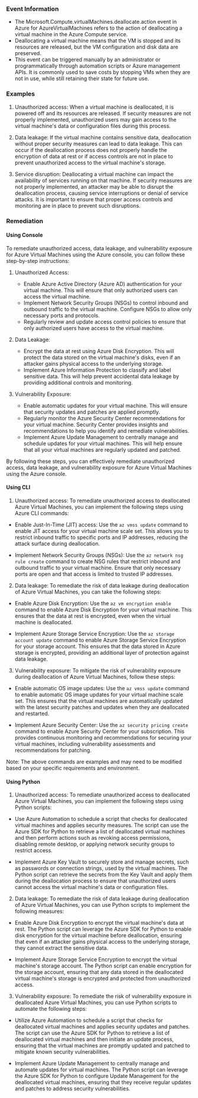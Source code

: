 
### Event Information

- The Microsoft.Compute.virtualMachines.deallocate.action event in Azure for AzureVirtualMachines refers to the action of deallocating a virtual machine in the Azure Compute service.
- Deallocating a virtual machine means that the VM is stopped and its resources are released, but the VM configuration and disk data are preserved.
- This event can be triggered manually by an administrator or programmatically through automation scripts or Azure management APIs. It is commonly used to save costs by stopping VMs when they are not in use, while still retaining their state for future use.


### Examples

1. Unauthorized access: When a virtual machine is deallocated, it is powered off and its resources are released. If security measures are not properly implemented, unauthorized users may gain access to the virtual machine's data or configuration files during this process.

2. Data leakage: If the virtual machine contains sensitive data, deallocation without proper security measures can lead to data leakage. This can occur if the deallocation process does not properly handle the encryption of data at rest or if access controls are not in place to prevent unauthorized access to the virtual machine's storage.

3. Service disruption: Deallocating a virtual machine can impact the availability of services running on that machine. If security measures are not properly implemented, an attacker may be able to disrupt the deallocation process, causing service interruptions or denial of service attacks. It is important to ensure that proper access controls and monitoring are in place to prevent such disruptions.

### Remediation

#### Using Console

To remediate unauthorized access, data leakage, and vulnerability exposure for Azure Virtual Machines using the Azure console, you can follow these step-by-step instructions:

1. Unauthorized Access:
   - Enable Azure Active Directory (Azure AD) authentication for your virtual machine. This will ensure that only authorized users can access the virtual machine.
   - Implement Network Security Groups (NSGs) to control inbound and outbound traffic to the virtual machine. Configure NSGs to allow only necessary ports and protocols.
   - Regularly review and update access control policies to ensure that only authorized users have access to the virtual machine.

2. Data Leakage:
   - Encrypt the data at rest using Azure Disk Encryption. This will protect the data stored on the virtual machine's disks, even if an attacker gains physical access to the underlying storage.
   - Implement Azure Information Protection to classify and label sensitive data. This will help prevent accidental data leakage by providing additional controls and monitoring.

3. Vulnerability Exposure:
   - Enable automatic updates for your virtual machine. This will ensure that security updates and patches are applied promptly.
   - Regularly monitor the Azure Security Center recommendations for your virtual machine. Security Center provides insights and recommendations to help you identify and remediate vulnerabilities.
   - Implement Azure Update Management to centrally manage and schedule updates for your virtual machines. This will help ensure that all your virtual machines are regularly updated and patched.

By following these steps, you can effectively remediate unauthorized access, data leakage, and vulnerability exposure for Azure Virtual Machines using the Azure console.

#### Using CLI

1. Unauthorized access: To remediate unauthorized access to deallocated Azure Virtual Machines, you can implement the following steps using Azure CLI commands:

- Enable Just-In-Time (JIT) access: Use the `az vmss update` command to enable JIT access for your virtual machine scale set. This allows you to restrict inbound traffic to specific ports and IP addresses, reducing the attack surface during deallocation.

- Implement Network Security Groups (NSGs): Use the `az network nsg rule create` command to create NSG rules that restrict inbound and outbound traffic to your virtual machine. Ensure that only necessary ports are open and that access is limited to trusted IP addresses.

2. Data leakage: To remediate the risk of data leakage during deallocation of Azure Virtual Machines, you can take the following steps:

- Enable Azure Disk Encryption: Use the `az vm encryption enable` command to enable Azure Disk Encryption for your virtual machine. This ensures that the data at rest is encrypted, even when the virtual machine is deallocated.

- Implement Azure Storage Service Encryption: Use the `az storage account update` command to enable Azure Storage Service Encryption for your storage account. This ensures that the data stored in Azure storage is encrypted, providing an additional layer of protection against data leakage.

3. Vulnerability exposure: To mitigate the risk of vulnerability exposure during deallocation of Azure Virtual Machines, follow these steps:

- Enable automatic OS image updates: Use the `az vmss update` command to enable automatic OS image updates for your virtual machine scale set. This ensures that the virtual machines are automatically updated with the latest security patches and updates when they are deallocated and restarted.

- Implement Azure Security Center: Use the `az security pricing create` command to enable Azure Security Center for your subscription. This provides continuous monitoring and recommendations for securing your virtual machines, including vulnerability assessments and recommendations for patching.

Note: The above commands are examples and may need to be modified based on your specific requirements and environment.

#### Using Python

1. Unauthorized access: To remediate unauthorized access to deallocated Azure Virtual Machines, you can implement the following steps using Python scripts:

- Use Azure Automation to schedule a script that checks for deallocated virtual machines and applies security measures. The script can use the Azure SDK for Python to retrieve a list of deallocated virtual machines and then perform actions such as revoking access permissions, disabling remote desktop, or applying network security groups to restrict access.

- Implement Azure Key Vault to securely store and manage secrets, such as passwords or connection strings, used by the virtual machines. The Python script can retrieve the secrets from the Key Vault and apply them during the deallocation process to ensure that unauthorized users cannot access the virtual machine's data or configuration files.

2. Data leakage: To remediate the risk of data leakage during deallocation of Azure Virtual Machines, you can use Python scripts to implement the following measures:

- Enable Azure Disk Encryption to encrypt the virtual machine's data at rest. The Python script can leverage the Azure SDK for Python to enable disk encryption for the virtual machine before deallocation, ensuring that even if an attacker gains physical access to the underlying storage, they cannot extract the sensitive data.

- Implement Azure Storage Service Encryption to encrypt the virtual machine's storage account. The Python script can enable encryption for the storage account, ensuring that any data stored in the deallocated virtual machine's storage is encrypted and protected from unauthorized access.

3. Vulnerability exposure: To remediate the risk of vulnerability exposure in deallocated Azure Virtual Machines, you can use Python scripts to automate the following steps:

- Utilize Azure Automation to schedule a script that checks for deallocated virtual machines and applies security updates and patches. The script can use the Azure SDK for Python to retrieve a list of deallocated virtual machines and then initiate an update process, ensuring that the virtual machines are promptly updated and patched to mitigate known security vulnerabilities.

- Implement Azure Update Management to centrally manage and automate updates for virtual machines. The Python script can leverage the Azure SDK for Python to configure Update Management for the deallocated virtual machines, ensuring that they receive regular updates and patches to address security vulnerabilities.

